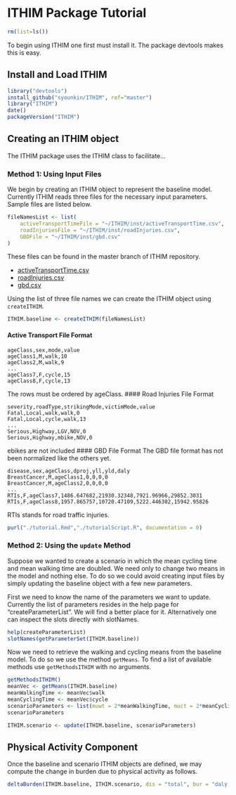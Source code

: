 ﻿# ITHIM Package Tutorial

```r
rm(list=ls())
```
To begin using ITHIM one first must install it.  The package devtools
makes this is easy.

## Install and Load ITHIM

```r
library("devtools")
install_github("syounkin/ITHIM", ref="master")
library("ITHIM")
date()
packageVersion("ITHIM")
```

## Creating an ITHIM object

The ITHIM package uses the ITHIM class to facilitate...

### Method 1: Using Input Files

We begin by creating an ITHIM object to represent the baseline model.
Currently ITHIM reads three files for the necessary input parameters.
Sample files are listed below.

```r
fileNamesList <- list(
    activeTransportTimeFile = "~/ITHIM/inst/activeTransportTime.csv",
    roadInjuriesFile = "~/ITHIM/inst/roadInjuries.csv",
    GBDFile = "~/ITHIM/inst/gbd.csv"
)
```

These files can be found in the master branch of ITHIM repository.

* [activeTransportTime.csv](https://github.com/syounkin/ITHIM/blob/master/inst/activeTransportTime.csv)
* [roadInjuries.csv](https://github.com/syounkin/ITHIM/blob/master/inst/roadInjuries.csv)
* [gbd.csv](https://github.com/syounkin/ITHIM/blob/master/inst/gbd.csv)

Using the list of three file names we can create the ITHIM object using `createITHIM`.

```r
ITHIM.baseline <- createITHIM(fileNamesList)
```

#### Active Transport File Format
```
ageClass,sex,mode,value
ageClass1,M,walk,10
ageClass2,M,walk,9
...
ageClass7,F,cycle,15
ageClass8,F,cycle,13
```
The rows must be ordered by ageClass.
#### Road Injuries File Format
```
severity,roadType,strikingMode,victimMode,value
Fatal,Local,walk,walk,0
Fatal,Local,cycle,walk,13
...
Serious,Highway,LGV,NOV,0
Serious,Highway,mbike,NOV,0
```
ebikes are not included
#### GBD File Format
The GBD file format has not been normalized like the others yet.
```
disease,sex,ageClass,dproj,yll,yld,daly
BreastCancer,M,ageClass1,0,0,0,0
BreastCancer,M,ageClass2,0,0,0,0
...
RTIs,F,ageClass7,1486.647682,21930.32348,7921.96966,29852.3031
RTIs,F,ageClass8,1957.865757,10720.47109,5222.446302,15942.95826
```
RTIs stands for road traffic injuries.

```r
purl("./tutorial.Rmd","./tutorialScript.R", documentation = 0)
```

### Method 2: Using the `update` Method

Suppose we wanted to create a scenario in which the mean cycling time
and mean walking time are doubled.  We need only to change two means
in the model and nothing else.  To do so we could avoid creating input
files by simply updating the baseline object with a few new
parameters.

First we need to know the name of the parameters we want to update.
Currently the list of parameters resides in the help page for
"createParameterList".  We will find a better place for it.
Alternatively one can inspect the slots directly with slotNames.

```r
help(createParameterList)
slotNames(getParameterSet(ITHIM.baseline))
```

Now we need to retrieve the walking and cycling means from the
baseline model.  To do so we use the method `getMeans`.  To find a
list of available methods use `getMethodsITHIM` with no arguments.

```r
getMethodsITHIM()
meanVec <- getMeans(ITHIM.baseline)
meanWalkingTime <- meanVec$walk
meanCyclingTime <- meanVec$cycle
scenarioParameters <- list(muwt = 2*meanWalkingTime, muct = 2*meanCyclingTime)
scenarioParameters
```

```r
ITHIM.scenario <- update(ITHIM.baseline, scenarioParameters)
```

## Physical Activity Component

Once the baseline and scenario ITHIM objects are defined, we may
compute the change in burden due to physical activity as follows.

```r
deltaBurden(ITHIM.baseline, ITHIM.scenario, dis = "total", bur = "daly.delta")
```
